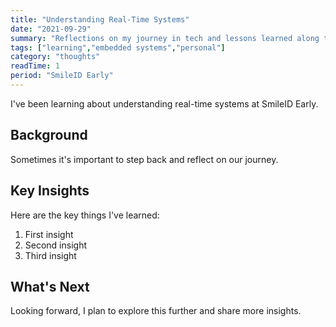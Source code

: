 ```yaml
---
title: "Understanding Real-Time Systems"
date: "2021-09-29"
summary: "Reflections on my journey in tech and lessons learned along the way."
tags: ["learning","embedded systems","personal"]
category: "thoughts"
readTime: 1
period: "SmileID Early"
---
```


I've been learning about understanding real-time systems at SmileID Early.

## Background

Sometimes it's important to step back and reflect on our journey.

## Key Insights

Here are the key things I've learned:

1. First insight
2. Second insight
3. Third insight

## What's Next

Looking forward, I plan to explore this further and share more insights.

